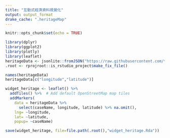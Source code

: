 ```yaml
---
title: "互動式經濟資料視覺化"
output: output_format
drake_cache: ".heritageMap"
---
```


```r
knitr::opts_chunk$set(echo = TRUE)
```

```r
library(dplyr)
library(ggplot2)
library(plotly)
library(leaflet)
heritageData <- jsonlite::fromJSON("https://raw.githubusercontent.com/tpemartin/109-2-app101/main/data/heritage.json")
.root <- rprojroot::is_rstudio_project$make_fix_file()
```


```r
names(heritageData)
heritageData[c("longitude","latitude")]
```


```r
widget_heritage <- leaflet() %>%
  addTiles() %>%  # Add default OpenStreetMap map tiles
  addMarkers(
    data = heritageData %>%
      select(caseName, longitude, latitude) %>% na.omit(),
    lng= ~longitude, 
    lat= ~latitude, 
    popup= ~caseName)
```

```r
save(widget_heritage, file=file.path(.root(),"widget_heritage.Rda"))
```


